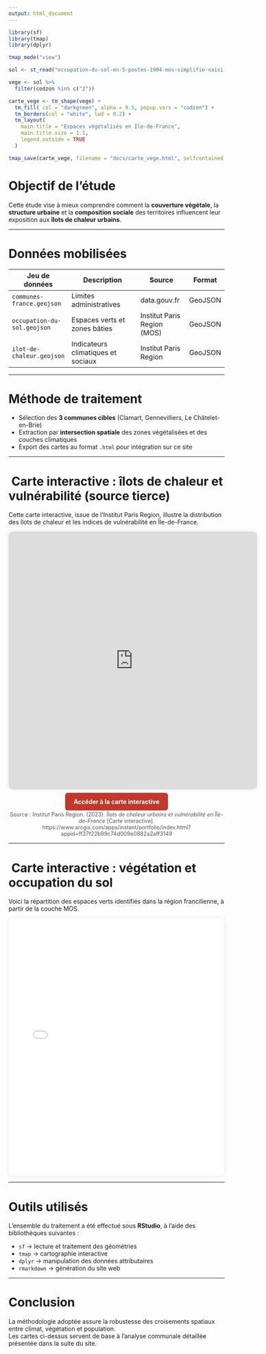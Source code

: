 ```yaml
---
output: html_document
---
```


```r
library(sf)
library(tmap)
library(dplyr)

tmap_mode("view")

sol <- st_read("occupation-du-sol-en-5-postes-1994-mos-simplifie-saisi-au-150000-dile-de-france.geojson", quiet = TRUE)

vege <- sol %>%
  filter(codzon %in% c("2"))

carte_vege <- tm_shape(vege) +
  tm_fill( col = "darkgreen", alpha = 0.5, popup.vars = "codzon") +
  tm_borders(col = "white", lwd = 0.2) +
  tm_layout(
    main.title = "Espaces végétalisés en Île-de-France",
    main.title.size = 1.1,
    legend.outside = TRUE
  )

tmap_save(carte_vege, filename = "docs/carte_vege.html", selfcontained = TRUE)
```

#  Objectif de l’étude

Cette étude vise à mieux comprendre comment la **couverture végétale**, la **structure urbaine** et la **composition sociale** des territoires influencent leur exposition aux **îlots de chaleur urbains**.

---

#  Données mobilisées

| Jeu de données                 | Description                                   | Source                      | Format   |
|--------------------------------|-----------------------------------------------|-----------------------------|----------|
| `communes-france.geojson`      | Limites administratives                       | data.gouv.fr                | GeoJSON  |
| `occupation-du-sol.geojson`    | Espaces verts et zones bâties                 | Institut Paris Region (MOS) | GeoJSON  |
| `ilot-de-chaleur.geojson`      | Indicateurs climatiques et sociaux            | Institut Paris Region       | GeoJSON  |

---

#  Méthode de traitement

- Sélection des **3 communes cibles** (Clamart, Gennevilliers, Le Châtelet-en-Brie)
- Extraction par **intersection spatiale** des zones végétalisées et des couches climatiques
- Export des cartes au format `.html` pour intégration sur ce site

---

# ️ Carte interactive : îlots de chaleur et vulnérabilité (source tierce)

Cette carte interactive, issue de l'Institut Paris Region, illustre la distribution des îlots de chaleur et les indices de vulnérabilité en Île-de-France.

<div style="text-align: center;">
<iframe src="https://www.arcgis.com/apps/instant/portfolio/index.html?appid=ff73f22b99c74d009e0882aa2aff3149" width="115%" height="600px" style="border:none; border-radius: 10px; box-shadow: 0 0 8px rgba(0,0,0,0.1);"></iframe>
</div>

<div style="text-align: center; margin-top: 20px; margin-bottom: 10px;">
  <a href="https://www.arcgis.com/apps/instant/portfolio/index.html?appid=ff37f22b99c74d009e0882a2aff3149" target="_blank" style="background-color: #c0392b; color: white; padding: 12px 20px; border-radius: 6px; text-decoration: none; font-weight: bold;">
    Accéder à la carte interactive
  </a>
</div>

<p style="font-size: 0.9em; color: #555; text-align: center;">
  Source : Institut Paris Region. (2023). <i>Îlots de chaleur urbains et vulnérabilité en Île-de-France</i> [Carte interactive]. https://www.arcgis.com/apps/instant/portfolio/index.html?appid=ff37f22b99c74d009e0882a2aff3149
</p>
---

# ️ Carte interactive : végétation et occupation du sol

Voici la répartition des espaces verts identifiés dans la région francilienne, à partir de la couche MOS.

<div style="text-align: center;">
<iframe src="carte_vege.html" width="100%" height="600px" style="border:none; border-radius: 10px; box-shadow: 0 0 8px rgba(0,0,0,0.1);"></iframe>
</div>

---

#  Outils utilisés

L’ensemble du traitement a été effectué sous **RStudio**, à l’aide des bibliothèques suivantes :

- `sf` → lecture et traitement des géométries
- `tmap` → cartographie interactive
- `dplyr` → manipulation des données attributaires
- `rmarkdown` → génération du site web

---

#  Conclusion

La méthodologie adoptée assure la robustesse des croisements spatiaux entre climat, végétation et population.  
Les cartes ci-dessus servent de base à l’analyse communale détaillée présentée dans la suite du site.
